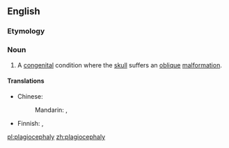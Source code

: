 ==English==
{{wikipedia}}

===Etymology===
{{confix|plagio|cephaly}}

===Noun===
{{en-noun|plagiocephalies}}

# {{context|pathology|lang=en}} A [[congenital]] condition where the [[skull]] suffers an [[oblique]] [[malformation]].

====Translations====
{{trans-top|congenital condition}}
* Chinese:
*: Mandarin: {{t|cmn|斜頭畸形|sc=Hani}}, {{t|cmn|斜头畸形|tr=xiétóu jīxíng|sc=Hani}}
{{trans-mid}}
* Finnish: {{t-|fi|vinokalloisuus}}, {{t-|fi|plagiokefalia}}
{{trans-bottom}}

[[pl:plagiocephaly]]
[[zh:plagiocephaly]]